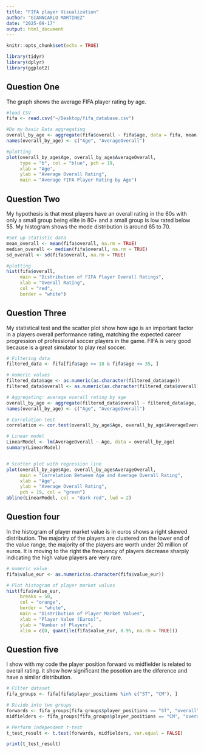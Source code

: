```yaml
---
title: "FIFA player Visualization"
author: "GIANNCARLO MARTINEZ"
date: "2025-09-17"
output: html_document
---
```


```r
knitr::opts_chunk$set(echo = TRUE)
```

```r
library(tidyr)
library(dplyr)
library(ggplot2)
```

## Question One

The graph shows the average FIFA player rating by age.

```r
#load CSV
fifa <- read.csv("~/Desktop/fifa_database.csv")

#Do my basic Data aggregating
overall_by_age <- aggregate(fifa$overall ~ fifa$age, data = fifa, mean, na.rm = TRUE)
names(overall_by_age) <- c("Age", "AverageOverall")

#plotting
plot(overall_by_age$Age, overall_by_age$AverageOverall,
     type = "b", col = "blue", pch = 19,
     xlab = "Age", 
     ylab = "Average Overall Rating",
     main = "Average FIFA Player Rating by Age")

```

## Question Two

My hypothesis is that most players have an overall rating in the 60s with only a small group being elite in 80+ and a small group is low rated below 55. My histogram shows the mode distribution is around 65 to 70.

```r
#Set up statistic data
mean_overall <- mean(fifa$overall, na.rm = TRUE)
median_overall <- median(fifa$overall, na.rm = TRUE)
sd_overall <- sd(fifa$overall, na.rm = TRUE)

#plotting
hist(fifa$overall,
     main = "Distribution of FIFA Player Overall Ratings",
     xlab = "Overall Rating",
     col = "red",
     border = "white")
```

## Question Three

My statistical test and the scatter plot show how age is an important factor in a players overall performance rating, matching the expected career progression of professional soccer players in the game. FIFA is very good because is a great simulator to play real soccer.

```r

# Filtering data
filtered_data <- fifa[fifa$age >= 18 & fifa$age <= 35, ]

# numeric values
filtered_data$age <- as.numeric(as.character(filtered_data$age))
filtered_data$overall <- as.numeric(as.character(filtered_data$overall))

# Aggregating: average overall rating by age
overall_by_age <- aggregate(filtered_data$overall ~ filtered_data$age, data = filtered_data, mean)
names(overall_by_age) <- c("Age", "AverageOverall")

# Correlation test
correlation <- cor.test(overall_by_age$Age, overall_by_age$AverageOverall)

# Linear model
LinearModel <- lm(AverageOverall ~ Age, data = overall_by_age)
summary(LinearModel)


# Scatter plot with regression line
plot(overall_by_age$Age, overall_by_age$AverageOverall,
     main = "Correlation Between Age and Average Overall Rating",
     xlab = "Age", 
     ylab = "Average Overall Rating",
     pch = 19, col = "green")
abline(LinearModel, col = "dark red", lwd = 2)
```

## Question four

In the histogram of player market value is in euros shows a right skewed distribution. The majoriry of the players are clustered on the lower end of the value range, the majority of the players are worth under 20 million of euros. It is moving to the right the frequency of players decrease sharply indicating the high value players are very rare.

```r

# numeric value
fifa$value_eur <- as.numeric(as.character(fifa$value_eur))

# Plot histogram of player market values
hist(fifa$value_eur,
     breaks = 50,
     col = "orange",
     border = "white",
     main = "Distribution of Player Market Values",
     xlab = "Player Value (Euros)",
     ylab = "Number of Players",
     xlim = c(0, quantile(fifa$value_eur, 0.95, na.rm = TRUE))) 
```

## Question five

I show with my code the player position forward vs midfielder is related to overall rating. it show how significant the posotion are the diference and have a similar distribution.

```r

# Filter dataset
fifa_groups <- fifa[fifa$player_positions %in% c("ST", "CM"), ]

# Divide into two groups
forwards <- fifa_groups[fifa_groups$player_positions == "ST", "overall"]
midfielders <- fifa_groups[fifa_groups$player_positions == "CM", "overall"]

# Perform independent t-test
t_test_result <- t.test(forwards, midfielders, var.equal = FALSE)

print(t_test_result)
```
